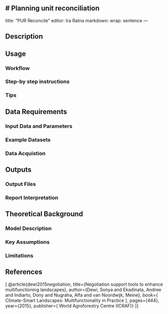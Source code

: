 # Planning unit reconciliation {#sec-reconcile}
---
title: "PUR Reconcile"
editor: Ira Ratna
  markdown: 
    wrap: sentence
---

## Description

## Usage

### Workflow

### Step-by step instructions

### Tips

## Data Requirements

### Input Data and Parameters

### Example Datasets

### Data Acquistion

## Outputs

### Output Files

### Report Interpretation

## Theoretical Background

### Model Description

### Key Assumptions

### Limitations

## References

[ @article{dewi2015negotiation, title={Negotiation support tools to enhance multifunctioning landscapes}, author={Dewi, Sonya and Ekadinata, Andree and Indiarto, Dony  and Nugraha, Alfa and van Noordwijk, Meine}, book={ Climate-Smart Landscapes: Multifunctionality in Practice }, pages={444}, year={2015}, publisher={ World Agroforestry Centre (ICRAF)} }]

